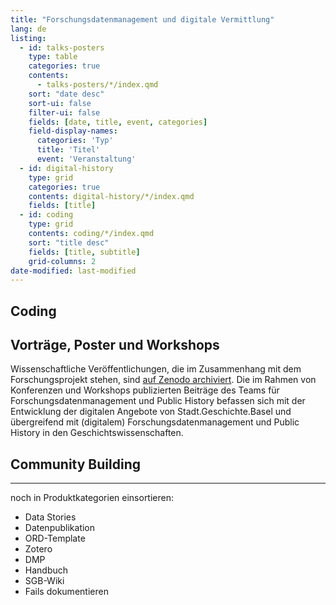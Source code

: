 ```yaml
---
title: "Forschungsdatenmanagement und digitale Vermittlung"
lang: de
listing:
  - id: talks-posters
    type: table
    categories: true
    contents:
      - talks-posters/*/index.qmd
    sort: "date desc"
    sort-ui: false
    filter-ui: false
    fields: [date, title, event, categories]
    field-display-names: 
      categories: 'Typ'
      title: 'Titel'
      event: 'Veranstaltung'
  - id: digital-history
    type: grid
    categories: true
    contents: digital-history/*/index.qmd
    fields: [title]
  - id: coding
    type: grid
    contents: coding/*/index.qmd
    sort: "title desc"
    fields: [title, subtitle]
    grid-columns: 2
date-modified: last-modified
---
```


:::{#frontrow}
:::

## Coding

:::{#coding}
:::

## Vorträge, Poster und Workshops 

Wissenschaftliche Veröffentlichungen, die im Zusammenhang mit dem Forschungsprojekt stehen, sind [auf Zenodo archiviert](https://zenodo.org/communities/stadt-geschichte-basel). Die im Rahmen von Konferenzen und Workshops publizierten Beiträge des Teams für Forschungsdatenmanagement und Public History befassen sich mit der Entwicklung der digitalen Angebote von Stadt.Geschichte.Basel und übergreifend mit (digitalem) Forschungsdatenmanagement und Public History in den Geschichtswissenschaften.

:::{#talks-posters}
:::

## Community Building

:::{#digital-history}
:::

<hr>

noch in Produktkategorien einsortieren:

- Data Stories
- Datenpublikation
- ORD-Template
- Zotero
- DMP
- Handbuch
- SGB-Wiki
- Fails dokumentieren